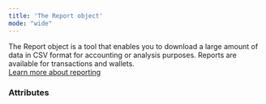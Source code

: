 ```yaml
---
title: 'The Report object'
mode: "wide"
---
```


  

The Report object is a tool that enables you to download a large amount of data in CSV format for accounting or analysis purposes. Reports are available for transactions and wallets.  
<a href="#" class="btn Tertiary normal">Learn more about reporting</a>  

### Attributes  

<Id />  

<CreationDate />  

<Tag6 />  

<ReportDate />  

<Status6 />  

<DownloadFormat />  

<DownloadURL />  

<CallbackURL />  

<ReportType />  

<Sort />  

<Preview />  

<Filters />  

<Columns />  

<ResultCode1 />  

<ResultMessage />